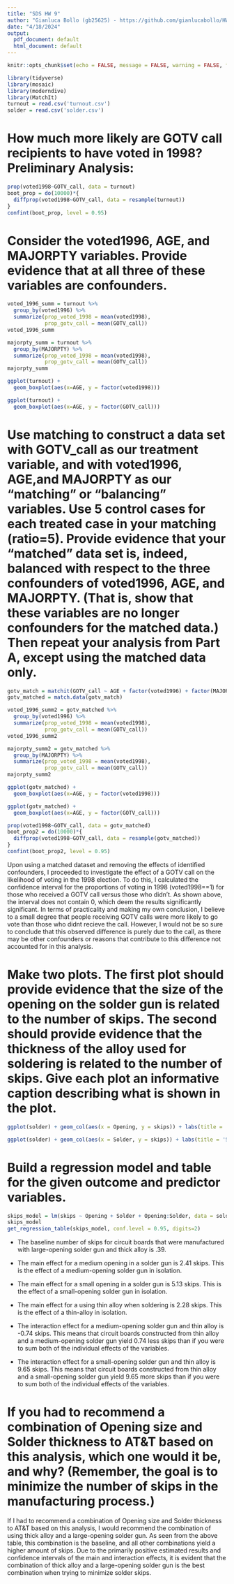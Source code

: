 ```yaml
---
title: "SDS HW 9"
author: "Gianluca Bollo (gb25625) - https://github.com/gianlucabollo/HW9-SDS315"
date: "4/18/2024"
output:
  pdf_document: default
  html_document: default
---
```


```r
knitr::opts_chunk$set(echo = FALSE, message = FALSE, warning = FALSE, fig.width = 8, fig.height = 5)
```

```r
library(tidyverse)
library(mosaic)
library(moderndive)
library(MatchIt)
turnout = read.csv('turnout.csv')
solder = read.csv('solder.csv')
```

# \centering How much more likely are GOTV call recipients to have voted in 1998? Preliminary Analysis:

```r
prop(voted1998~GOTV_call, data = turnout)
boot_prop = do(10000)*{
  diffprop(voted1998~GOTV_call, data = resample(turnout))
}
confint(boot_prop, level = 0.95)
```

# \centering Consider the voted1996, AGE, and MAJORPTY variables. Provide evidence that at all three of these variables are confounders.

```r
voted_1996_summ = turnout %>%
  group_by(voted1996) %>%
  summarize(prop_voted_1998 = mean(voted1998),
            prop_gotv_call = mean(GOTV_call))
voted_1996_summ

majorpty_summ = turnout %>%
  group_by(MAJORPTY) %>%
  summarize(prop_voted_1998 = mean(voted1998),
            prop_gotv_call = mean(GOTV_call))
majorpty_summ

ggplot(turnout) +
  geom_boxplot(aes(x=AGE, y = factor(voted1998)))

ggplot(turnout) +
  geom_boxplot(aes(x=AGE, y = factor(GOTV_call)))
```

# \centering Use matching to construct a data set with GOTV_call as our treatment variable, and with voted1996, AGE,and MAJORPTY as our "matching" or "balancing" variables. Use 5 control cases for each treated case in your matching (ratio=5). Provide evidence that your "matched" data set is, indeed, balanced with respect to the three confounders of voted1996, AGE, and MAJORPTY. (That is, show that these variables are no longer confounders for the matched data.) Then repeat your analysis from Part A, except using the matched data only.

```r
gotv_match = matchit(GOTV_call ~ AGE + factor(voted1996) + factor(MAJORPTY), data = turnout, ratio=5)
gotv_matched = match.data(gotv_match)

voted_1996_summ2 = gotv_matched %>%
  group_by(voted1996) %>%
  summarize(prop_voted_1998 = mean(voted1998),
            prop_gotv_call = mean(GOTV_call))
voted_1996_summ2

majorpty_summ2 = gotv_matched %>%
  group_by(MAJORPTY) %>%
  summarize(prop_voted_1998 = mean(voted1998),
            prop_gotv_call = mean(GOTV_call))
majorpty_summ2

ggplot(gotv_matched) +
  geom_boxplot(aes(x=AGE, y = factor(voted1998)))

ggplot(gotv_matched) +
  geom_boxplot(aes(x=AGE, y = factor(GOTV_call)))

prop(voted1998~GOTV_call, data = gotv_matched)
boot_prop2 = do(10000)*{
  diffprop(voted1998~GOTV_call, data = resample(gotv_matched))
}
confint(boot_prop2, level = 0.95)
```

\centering Upon using a matched dataset and removing the effects of identified confounders, I proceeded to investigate the effect of a GOTV call on the likelihood of voting in the 1998 election. To do this, I calculated the confidence interval for the proportions of voting in 1998 (voted1998==1) for those who received a GOTV call versus those who didn't. As shown above, the interval does not contain 0, which deem the results significantly significant. In terms of practicality and making my own conclusion, I believe to a small degree that people receiving GOTV calls were more likely to go vote than those who didnt recieve the call. However, I would not be so sure to conclude that this observed difference is purely due to the call, as there may be other confounders or reasons that contribute to this difference not accounted for in this analysis.

# \centering Make two plots. The first plot should provide evidence that the size of the opening on the solder gun is related to the number of skips. The second should provide evidence that the thickness of the alloy used for soldering is related to the number of skips. Give each plot an informative caption describing what is shown in the plot.

```r
ggplot(solder) + geom_col(aes(x = Opening, y = skips)) + labs(title = 'Solder skip frequency modeled by solder gun opening thickness')

ggplot(solder) + geom_col(aes(x = Solder, y = skips)) + labs(title = 'Solder skip frequency modeled by alloy thickness')
```

# \centering Build a regression model and table for the given outcome and predictor variables.

```r
skips_model = lm(skips ~ Opening + Solder + Opening:Solder, data = solder)
skips_model
get_regression_table(skips_model, conf.level = 0.95, digits=2)


```

-   The baseline number of skips for circuit boards that were manufactured with large-opening solder gun and thick alloy is .39.

-   The main effect for a medium opening in a solder gun is 2.41 skips. This is the effect of a medium-opening solder gun in isolation.

-   The main effect for a small opening in a solder gun is 5.13 skips. This is the effect of a small-opening solder gun in isolation.

-   The main effect for a using thin alloy when soldering is 2.28 skips. This is the effect of a thin-alloy in isolation.

-   The interaction effect for a medium-opening solder gun and thin alloy is -0.74 skips. This means that circuit boards constructed from thin alloy and a medium-opening solder gun yield 0.74 less skips than if you were to sum both of the individual effects of the variables.

-   The interaction effect for a small-opening solder gun and thin alloy is 9.65 skips. This means that circuit boards constructed from thin alloy and a small-opening solder gun yield 9.65 more skips than if you were to sum both of the individual effects of the variables.

# \centering If you had to recommend a combination of Opening size and Solder thickness to AT&T based on this analysis, which one would it be, and why? (Remember, the goal is to minimize the number of skips in the manufacturing process.)
If I had to recommend a combination of Opening size and Solder thickness to AT&T based on this analysis, I would recommend the combination of using thick alloy and a large-opening solder gun. As seen from the above table, this combination is the baseline, and all other combinations yield a higher amount of skips. Due to the primarily positive estimated results and confidence intervals of the main and interaction effects, it is evident that the combination of thick alloy and a large-opening solder gun is the best combination when trying to minimize solder skips.